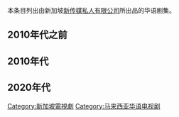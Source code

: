 本条目列出由新加坡[[新传媒私人有限公司|新传媒私人有限公司]]所出品的华语剧集。

==2010年代之前==
{{Main|新传媒电视剧列表 (2010年代之前)}}
{{Main|新传媒电视剧列表 (2010年代之前) - 【1970 - 1982年6月】}}

==2010年代==
{{Main|新传媒剧集列表 (2010年代)}}

==2020年代==
{{Main|新传媒剧集列表 (2020年代)}}

[[Category:新加坡電視劇|Category:新加坡電視劇]]
[[Category:马来西亚华语电视剧|Category:马来西亚华语电视剧]]